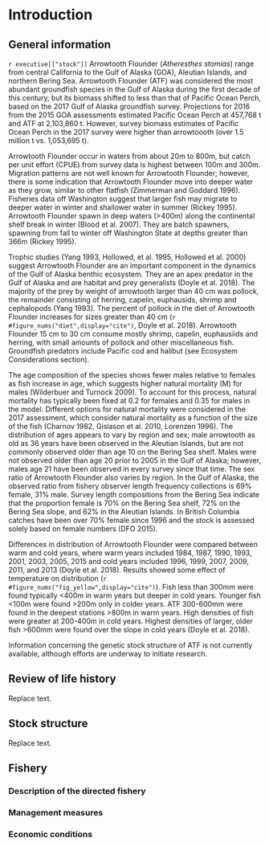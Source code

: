 # Introduction
## General information
`r executive[["stock"]]`
Arrowtooth Flounder (_Atheresthes stomias_) range from central California to the Gulf of Alaska (GOA), Aleutian Islands, and northern Bering Sea. Arrowtooth Flounder (ATF) was considered the most abundant groundfish species in the Gulf of Alaska during the first decade of this century, but its biomass shifted to less than that of Pacific Ocean Perch, based on the 2017 Gulf of Alaska groundfish survey. Projections for 2016 from the 2015 GOA assessments estimated Pacific Ocean Perch at 457,768 t and ATF at 2,103,860 t. However, survey biomass estimates of Pacific Ocean Perch in the 2017 survey were higher than arrowtoooth (over 1.5 million t vs. 1,053,695 t).

Arrowtooth Flounder occur in waters from about 20m to 800m, but catch per unit effort (CPUE) from survey data is highest between 100m and 300m. Migration patterns are not well known for Arrowtooth Flounder; however, there is some indication that Arrowtooth Flounder move into deeper water as they grow, similar to other flatfish (Zimmerman and Goddard 1996).  Fisheries data off Washington suggest that larger fish may migrate to deeper water in winter and shallower water in summer (Rickey 1995). Arrowtooth Flounder spawn in deep waters (>400m) along the continental shelf break in winter (Blood et al. 2007). They are batch spawners, spawning from fall to winter off Washington State at depths greater than 366m (Rickey 1995).   

Trophic studies (Yang 1993, Hollowed, et al. 1995, Hollowed et al. 2000) suggest Arrowtooth Flounder are an important component in the dynamics of the Gulf of Alaska benthic ecosystem.  They are an apex predator in the Gulf of Alaska and are habitat and prey generalists (Doyle et al. 2018). The majority of the prey by weight of arrowtooth larger than 40 cm was pollock, the remainder consisting of herring, capelin, euphausids, shrimp and cephalopods (Yang 1993). The percent of pollock in the diet of Arrowtooth Flounder increases for sizes greater than 40 cm (`r #figure_nums("diet",display="cite")`, Doyle et al. 2018).  Arrowtooth Flounder 15 cm to 30 cm consume mostly shrimp, capelin, euphausiids and herring, with small amounts of pollock and other miscellaneous fish. Groundfish predators include Pacific cod and halibut (see Ecosystem Considerations section). 

The age composition of the species shows fewer males relative to females as fish increase in age, which suggests higher natural mortality (M) for males (Wilderbuer and Turnock 2009).  To account for this process, natural mortality has typically been fixed at 0.2 for females and 0.35 for males in the model. Different options for natural mortality were considered in the 2017 assessment, which consider natural mortality as a function of the size of the fish (Charnov 1982, Gislason et al. 2010, Lorenzen 1996). The distribution of ages appears to vary by region and sex; male arrowtooth as old as 36 years have been observed in the Aleutian Islands, but are not commonly observed older than age 10 on the Bering Sea shelf. Males were not observed older than age 20 prior to 2005 in the Gulf of Alaska; however, males age 21 have been observed in every survey since that time. The sex ratio of Arrowtooth Flounder also varies by region. In the Gulf of Alaska, the observed ratio from fishery observer length frequency collections is 69% female, 31% male. Survey length compositions from the Bering Sea indicate that the proportion female is 70% on the Bering Sea shelf, 72% on the Bering Sea slope, and 62% in the Aleutian Islands. In British Columbia catches have been over 70% female since 1996 and the stock is assessed solely based on female numbers (DFO 2015). 

Differences in distribution of Arrowtooth Flounder were compared between warm and cold years, where warm years included 1984, 1987, 1990, 1993, 2001, 2003, 2005, 2015 and cold years included 1996, 1999, 2007, 2009, 2011, and 2013 (Doyle et al. 2018). Results showed some effect of temperature on distribution (`r #figure_nums("fig_yellow",display="cite")`). Fish less than 300mm were found typically <400m in warm years but deeper in cold years. Younger fish <100m were found >200m only in colder years. ATF 300-600mm were found in the deepest stations >800m in warm years. High densities of fish were greater at 200-400m in cold years. Highest densities of larger, older fish >600mm were found over the slope in cold years (Doyle et al. 2018).

Information concerning the genetic stock structure of ATF is not currently available, although efforts are underway to initiate research.

## Review of life history
Replace text.

## Stock structure
Replace text.

## Fishery

### Description of the directed fishery

### Management measures

### Economic conditions